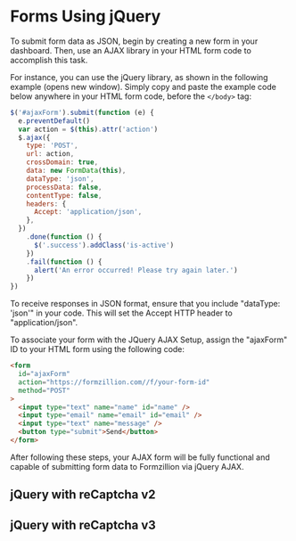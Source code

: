 # Forms Using jQuery

To submit form data as JSON, begin by creating a new form in your dashboard. Then, use an AJAX library in your HTML form code to accomplish this task.

For instance, you can use the jQuery library, as shown in the following example (opens new window). Simply copy and paste the example code below anywhere in your HTML form code, before the `</body>` tag:

```js
$('#ajaxForm').submit(function (e) {
  e.preventDefault()
  var action = $(this).attr('action')
  $.ajax({
    type: 'POST',
    url: action,
    crossDomain: true,
    data: new FormData(this),
    dataType: 'json',
    processData: false,
    contentType: false,
    headers: {
      Accept: 'application/json',
    },
  })
    .done(function () {
      $('.success').addClass('is-active')
    })
    .fail(function () {
      alert('An error occurred! Please try again later.')
    })
})
```

To receive responses in JSON format, ensure that you include "dataType: 'json'" in your code. This will set the Accept HTTP header to "application/json".

To associate your form with the JQuery AJAX Setup, assign the "ajaxForm" ID to your HTML form using the following code:

```html
<form
  id="ajaxForm"
  action="https://formzillion.com//f/your-form-id"
  method="POST"
>
  <input type="text" name="name" id="name" />
  <input type="email" name="email" id="email" />
  <input type="text" name="message" />
  <button type="submit">Send</button>
</form>
```

After following these steps, your AJAX form will be fully functional and capable of submitting form data to Formzillion via jQuery AJAX.

## jQuery with reCaptcha v2

## jQuery with reCaptcha v3
